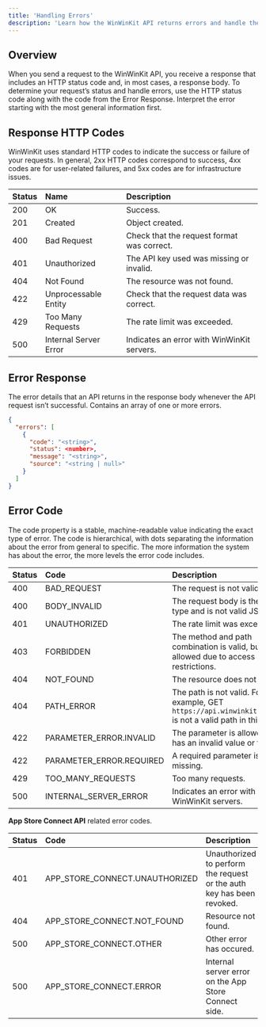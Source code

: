 ```yaml
---
title: 'Handling Errors'
description: 'Learn how the WinWinKit API returns errors and handle them in your code.'
---
```


## Overview

When you send a request to the WinWinKit API, you receive a response that includes an HTTP status code and, in most cases, a response body. 
To determine your request’s status and handle errors, use the HTTP status code along with the code from the Error Response. 
Interpret the error starting with the most general information first.

## Response HTTP Codes

WinWinKit uses standard HTTP codes to indicate the success or failure of your requests. 
In general, 2xx HTTP codes correspond to success, 4xx codes are for user-related failures, and 5xx codes are for infrastructure issues.

| Status | Name | Description |
|:-----------|:-----|:------------|
| 200 | OK | Success. |
| 201 | Created | Object created. |
| 400 | Bad Request | Check that the request format was correct. |
| 401 | Unauthorized | The API key used was missing or invalid. |
| 404 | Not Found | The resource was not found. |
| 422 | Unprocessable Entity | Check that the request data was correct. |
| 429 | Too Many Requests | The rate limit was exceeded. |
| 500 | Internal Server Error | Indicates an error with WinWinKit servers. |

## Error Response

The error details that an API returns in the response body whenever the API request isn’t successful. Contains an array of one or more errors.

```json
{
  "errors": [
    {
      "code": "<string>",
      "status": <number>,
      "message": "<string>",
      "source": "<string | null>"
    }
  ]
}
```

## Error Code

The code property is a stable, machine-readable value indicating the exact type of error. 
The code is hierarchical, with dots separating the information about the error from general to specific. 
The more information the system has about the error, the more levels the error code includes. 

| Status | Code | Description |
|:-------|:-----|:------------|
| 400 | BAD_REQUEST | The request is not valid. |
| 400 | BODY_INVALID | The request body is the wrong type and is not valid JSON. |
| 401 | UNAUTHORIZED | The rate limit was exceeded. |
| 403 | FORBIDDEN | The method and path combination is valid, but not allowed due to access restrictions. |
| 404 | NOT_FOUND | The resource does not exist. |
| 404 | PATH_ERROR | The path is not valid. For example, GET `https://api.winwinkit.com/lol` is not a valid path in this API. |
| 422 | PARAMETER_ERROR.INVALID | The parameter is allowed but has an invalid value or type. |
| 422 | PARAMETER_ERROR.REQUIRED | A required parameter is missing. |
| 429 | TOO_MANY_REQUESTS | Too many requests. |
| 500 | INTERNAL_SERVER_ERROR | Indicates an error with WinWinKit servers. |

**App Store Connect API** related error codes.

| Status | Code | Description |
|:-------|:-----|:------------|
| 401 | APP_STORE_CONNECT.UNAUTHORIZED | Unauthorized to perform the request or the auth key has been revoked. |
| 404 | APP_STORE_CONNECT.NOT_FOUND | Resource not found. |
| 500 | APP_STORE_CONNECT.OTHER | Other error has occured. |
| 500 | APP_STORE_CONNECT.ERROR | Internal server error on the App Store Connect side. |
